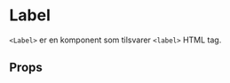 

<Meta of={LabelStories} />

# Label

<ComponentLinkRow
  docsHref="https://design.domstol.no/987b33f71/p/3718e2-typography"
  figmaHref="https://www.figma.com/file/ewqSDmkgqDQ5PyOsRp4V5b/DDS-Komponenter?type=design&node-id=9982-211782&mode=design&t=gx7RPj9DH45EpNDL-4"
  githubHref="https://github.com/domstolene/designsystem/tree/main/packages/components/src/components/Typography/Label"
  storybookHref="https://domstolene.github.io/designsystem/?path=/story/dds-components-components-typography-label--default"
/>

`<Label>` er en komponent som tilsvarer `<label>` HTML tag.

## Props

<Canvas of={LabelStories.Preview} />
<Controls of={LabelStories.Preview} />
